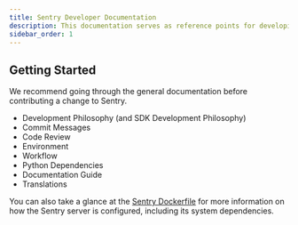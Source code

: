 ```yaml
---
title: Sentry Developer Documentation
description: This documentation serves as reference points for developing against Sentry, as well as finer details about running the Sentry services.
sidebar_order: 1
---
```


## Getting Started

We recommend going through the general documentation before contributing a change to Sentry.

- <Link to="/development/philosophy/">Development Philosophy</Link> (and <Link to="/sdk/philosophy/">SDK Development Philosophy</Link>)
- <Link to="/development/commit-messages/">Commit Messages</Link>
- <Link to="/development/code-review/">Code Review</Link>
- <Link to="/development/environment/">Environment</Link>
- <Link to="/development/workflow/">Workflow</Link>
- <Link to="/development/python-dependencies/">Python Dependencies</Link>
- <Link to="/development/docs/">Documentation Guide</Link>
- <Link to="/application/translations/">Translations</Link>

You can also take a glance at the [Sentry Dockerfile](https://github.com/getsentry/sentry/blob/master/self-hosted/Dockerfile) for more information on how the Sentry server is configured, including its system dependencies.
